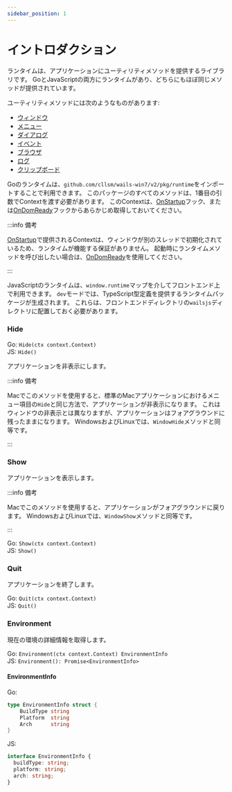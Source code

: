 ```yaml
---
sidebar_position: 1
---
```


# イントロダクション

ランタイムは、アプリケーションにユーティリティメソッドを提供するライブラリです。 GoとJavaScriptの両方にランタイムがあり、どちらにもほぼ同じメソッドが提供されています。

ユーティリティメソッドには次のようなものがあります:

- [ウィンドウ](window.mdx)
- [メニュー](menu.mdx)
- [ダイアログ](dialog.mdx)
- [イベント](events.mdx)
- [ブラウザ](browser.mdx)
- [ログ](log.mdx)
- [クリップボード](clipboard.mdx)

Goのランタイムは、`github.com/cllsm/wails-win7/v2/pkg/runtime`をインポートすることで利用できます。 このパッケージのすべてのメソッドは、1番目の引数でContextを渡す必要があります。 このContextは、[OnStartup](../options.mdx#onstartup)フック、または[OnDomReady](../options.mdx#ondomready)フックからあらかじめ取得しておいてください。

:::info 備考

[OnStartup](../options.mdx#onstartup)で提供されるContextは、ウィンドウが別のスレッドで初期化されているため、ランタイムが機能する保証がありません。 起動時にランタイムメソッドを呼び出したい場合は、[OnDomReady](../options.mdx#ondomready)を使用してください。

:::

JavaScriptのランタイムは、`window.runtime`マップを介してフロントエンド上で利用できます。 `dev`モードでは、TypeScript型定義を提供するランタイムパッケージが生成されます。 これらは、フロントエンドディレクトリの`wailsjs`ディレクトリに配置しておく必要があります。

### Hide

Go: `Hide(ctx context.Context)`<br/> JS: `Hide()`

アプリケーションを非表示にします。

:::info 備考

Macでこのメソッドを使用すると、標準のMacアプリケーションにおけるメニュー項目の`Hide`と同じ方法で、アプリケーションが非表示になります。 これはウィンドウの非表示とは異なりますが、アプリケーションはフォアグラウンドに残ったままになります。 WindowsおよびLinuxでは、`WindowHide`メソッドと同等です。

:::

### Show

アプリケーションを表示します。

:::info 備考

Macでこのメソッドを使用すると、アプリケーションがフォアグラウンドに戻ります。 WindowsおよびLinuxでは、`WindowShow`メソッドと同等です。

:::

Go: `Show(ctx context.Context)`<br/> JS: `Show()`

### Quit

アプリケーションを終了します。

Go: `Quit(ctx context.Context)`<br/> JS: `Quit()`

### Environment

現在の環境の詳細情報を取得します。

Go: `Environment(ctx context.Context) EnvironmentInfo`<br/> JS: `Environment(): Promise<EnvironmentInfo>`

#### EnvironmentInfo

Go:

```go
type EnvironmentInfo struct {
    BuildType string
    Platform  string
    Arch      string
}
```

JS:

```ts
interface EnvironmentInfo {
  buildType: string;
  platform: string;
  arch: string;
}
```
